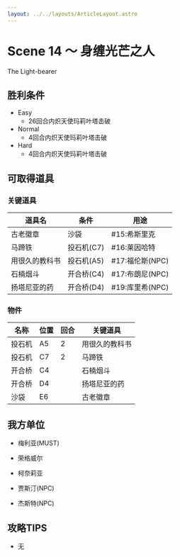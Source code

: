 ```yaml
---
layout: ../../layouts/ArticleLayout.astro
---
```

# Scene 14 ～ 身缠光芒之人

The Light-bearer

## 胜利条件 

- Easy
  - 26回合内炽天使玛莉叶塔击破
- Normal
  - 4回合内炽天使玛莉叶塔击破
- Hard
  - 4回合内炽天使玛莉叶塔击破

## 可取得道具 

### 关键道具

|道具名|条件|用途|
|---|---|---|
|古老徽章|沙袋|#15:希斯里克|
|马蹄铁|投石机(C7)|#16:莱因哈特|
|用很久的教科书|投石机(A5)|#17:福伦斯(NPC)|
|石楠烟斗|开合桥(C4)|#17:布朗尼(NPC)|
|扬塔尼亚的药|开合桥(D4)|#19:库里希(NPC)|

### 物件

|名称|位置|回合|关键道具|
|---|---|---|---|
|投石机|A5|2|用很久的教科书|
|投石机|C7|2|马蹄铁|
|开合桥|C4||石楠烟斗|
|开合桥|D4||扬塔尼亚的药|
|沙袋|E6||古老徽章|

## 我方单位 

- 梅利亚(MUST)
- 荣格威尔
- 柯奈莉亚

- 贾斯汀(NPC)
- 杰斯特(NPC)

## 攻略TIPS 

- 无